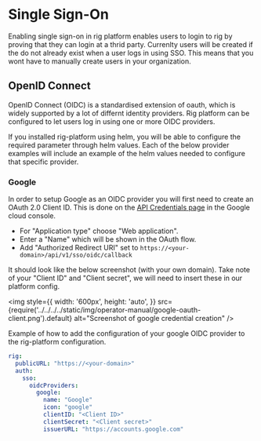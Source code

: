 # Single Sign-On

Enabling single sign-on in rig platform enables users to login to rig by
proving that they can login at a thrid party. Currenlty users will be created
if the do not already exist when a user logs in using SSO. This means that you
wont have to manually create users in your organization.

## OpenID Connect

OpenID Connect (OIDC) is a standardised extension of oauth, which is widely
supported by a lot of differnt identity providers. Rig platform can be
configured to let users log in using one or more OIDC providers.

If you installed rig-platform using helm, you will be able to configure the
required parameter through helm values. Each of the below provider examples
will include an example of the helm values needed to configure that specific
provider.

### Google

In order to setup Google as an OIDC provider you will first need to create an
OAuth 2.0 Client ID. This is done on the [API Credentials
page](https://console.cloud.google.com/apis/credentials) in the Google cloud
console.

- For "Application type" choose "Web application".
- Enter a "Name" which will be shown in the OAuth flow.
- Add "Authorized Redirect URI" set to
  `https://<your-domain>/api/v1/sso/oidc/callback`

It should look like the below screenshot (with your own domain). Take note of your "Client ID" and "Client secret", we will need to insert these in our platform config.

<img style={{
    width: '600px',
    height: 'auto',
}} src={require('../../../../static/img/operator-manual/google-oauth-client.png').default} alt="Screenshot of google credential creation" />

Example of how to add the configuration of your google OIDC provider to the
rig-platform configuration.

```yaml
rig:
  publicURL: "https://<your-domain>"
  auth:
    sso:
      oidcProviders:
        google:
          name: "Google"
          icon: "google"
          clientID: "<Client ID>"
          clientSecret: "<Client secret>"
          issuerURL: "https://accounts.google.com"
```
